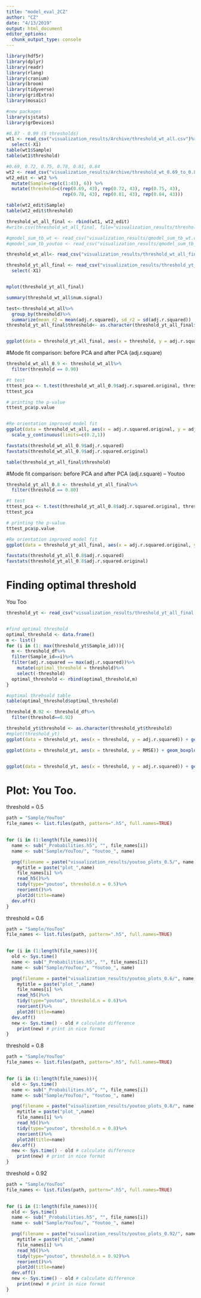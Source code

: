 ```yaml
---
title: "model_eval_2CZ"
author: "CZ"
date: "4/13/2019"
output: html_document
editor_options: 
  chunk_output_type: console
---
```


```r
library(hdf5r)
library(dplyr)
library(readr)
library(rlang)
library(cranium)
library(broom)
library(tidyverse)
library(gridExtra)
library(mosaic)

#new packages
library(sjstats)
library(grDevices)
```


```r
#0.87 - 0.99 (5 thresholds)
wt1 <- read_csv("visualization_results/Archive/threshold_wt_all.csv")%>%
  select(-X1)
table(wt1$Sample)
table(wt1$threshold)

#0.69, 0.72, 0.75, 0.78, 0.81, 0.84
wt2 <- read_csv("visualization_results/Archive/threshold_wt_0.69_to_0.84.csv")
wt2_edit <- wt2 %>% 
  mutate(Sample=rep(c(1:43), 6)) %>% 
  mutate(threshold=c(rep(0.69, 43), rep(0.72, 43), rep(0.75, 43),
                     rep(0.78, 43), rep(0.81, 43), rep(0.84, 43)))

table(wt2_edit$Sample)
table(wt2_edit$threshold)

threshold_wt_all_final <- rbind(wt1, wt2_edit)
#write.csv(threshold_wt_all_final, file="visualization_results/threshold_wt_all_final.csv")
```


```r
#qmodel_sum_tb_wt <- read_csv("visualization_results/qmodel_sum_tb_wt.csv")
#qmodel_sum_tb_youtoo <- read_csv("visualization_results/qmodel_sum_tb_youtoo.1.csv")

threshold_wt_all<- read_csv("visualization_results/threshold_wt_all_final.csv")

threshold_yt_all_final <- read_csv("visualization_results/threshold_yt_all_final.csv")%>%
  select(-X1)


mplot(threshold_yt_all_final)

summary(threshold_wt_all$num.signal)

test<-threshold_wt_all%>%
  group_by(threshold)%>% 
  summarize(mean_r2 = mean(adj.r.squared), sd_r2 = sd(adj.r.squared))
threshold_yt_all_final$threshold<- as.character(threshold_yt_all_final$threshold)


ggplot(data = threshold_yt_all_final, aes(x = threshold, y = adj.r.squared)) + geom_boxplot()  + labs(title = "Optimal threshold for You Too Mutatnt type")
```

#Mode fit comparison: before PCA and after PCA (adj.r.square)
```r

threshold_wt_all_0.9 <- threshold_wt_all%>%
  filter(threshold == 0.90)

#t test
tttest_pca <- t.test(threshold_wt_all_0.9$adj.r.squared.original, threshold_wt_all_0.9$adj.r.squared, paired = TRUE, alternative = "two.sided")
tttest_pca

# printing the p-value
tttest_pca$p.value


#Re orientation improved model fit
ggplot(data = threshold_wt_all, aes(x = adj.r.squared.original, y = adj.r.squared)) + geom_point()  + labs(title = "Adjusted R square before and after reorientation")+ 
  scale_y_continuous(limits=c(0.2,1))

favstats(threshold_wt_all_0.9$adj.r.squared)
favstats(threshold_wt_all_0.9$adj.r.squared.original)

table(threshold_yt_all_final$threshold)
```

#Mode fit comparison: before PCA and after PCA (adj.r.square) -- Youtoo
```r
threshold_yt_all_0.8 <- threshold_yt_all_final%>%
  filter(threshold == 0.80)

#t test
tttest_pca <- t.test(threshold_yt_all_0.8$adj.r.squared.original, threshold_yt_all_0.8$adj.r.squared, paired = TRUE, alternative = "two.sided")
tttest_pca

# printing the p-value
tttest_pca$p.value

#Re orientation improved model fit
ggplot(data = threshold_yt_all_final, aes(x = adj.r.squared.original, y = adj.r.squared)) + geom_point()  + labs(title = "Adjusted R square before and after reorientation for You Too Mutant")

favstats(threshold_yt_all_0.8$adj.r.squared)
favstats(threshold_yt_all_0.8$adj.r.squared.original)
```

# Finding optimal threshold
You Too
```r

threshold_yt <- read_csv("visualization_results/threshold_yt_all_final.csv")


#find optimal threshold
optimal_threshold <- data.frame()
m <- list()
for (i in (1: max(threshold_yt$Sample_id))){
  m <- threshold_df%>%
  filter(Sample_id==i)%>%
  filter(adj.r.squared == max(adj.r.squared))%>%
    mutate(optimal_threshold = threshold)%>%
    select(-threshold)
  optimal_threshold <- rbind(optimal_threshold,m)
}

#optimal threhsold table
table(optimal_threshold$optimal_threshold)

threshold_0.92 <- threshold_df%>%
  filter(threshold==0.92)

threshold_yt$threshold <- as.character(threshold_yt$threshold)
#mplot(threshold_yt)
ggplot(data = threshold_yt, aes(x = threshold, y = adj.r.squared)) + geom_boxplot()  + labs(title = "Optimal threshold--Adjusted R sqrae--Mutant (YouToo)")

ggplot(data = threshold_yt, aes(x = threshold, y = RMSE)) + geom_boxplot()  + labs(title = "Optimal threshold--RMSE--Mutant (YouToo)")


ggplot(data = threshold_yt, aes(x = threshold, y = adj.r.squared)) + geom_point()  + facet_wrap(~Sample, ncol = 5) + labs(title = "Sample level optimal threshold--r^2--Mutate")+ theme(axis.text.x = element_text(angle = 90, hjust = 1))
```


# Plot: You Too.
threshold = 0.5
```r
path = "Sample/YouToo"
file_names <- list.files(path, pattern=".h5", full.names=TRUE)

  
for (i in (1:length(file_names))){
  name <- sub("_Probabilities.h5", "", file_names[i])
  name <- sub("Sample/YouToo/", "Youtoo_", name)

  png(filename = paste("visualization_results/youtoo_plots_0.5/", name, ".png", sep= ""))
    mytitle = paste("plot_",name)
    file_names[i] %>%
    read_h5()%>%
    tidy(type="youtoo", threshold.n = 0.5)%>%
    reorient()%>%
    plot2d(title=name)
  dev.off()
}
```

threshold = 0.6
```r
path = "Sample/YouToo"
file_names <- list.files(path, pattern=".h5", full.names=TRUE)

  
for (i in (1:length(file_names))){
  old <- Sys.time()
  name <- sub("_Probabilities.h5", "", file_names[i])
  name <- sub("Sample/YouToo/", "Youtoo_", name)

  png(filename = paste("visualization_results/youtoo_plots_0.6/", name, ".png", sep= ""))
    mytitle = paste("plot_",name)
    file_names[i] %>%
    read_h5()%>%
    tidy(type="youtoo", threshold.n = 0.6)%>%
    reorient()%>%
    plot2d(title=name)
  dev.off()
  new <- Sys.time() - old # calculate difference
    print(new) # print in nice format
}
```


threshold = 0.8
```r
path = "Sample/YouToo"
file_names <- list.files(path, pattern=".h5", full.names=TRUE)

  
for (i in (1:length(file_names))){
  old <- Sys.time()
  name <- sub("_Probabilities.h5", "", file_names[i])
  name <- sub("Sample/YouToo/", "Youtoo_", name)

  png(filename = paste("visualization_results/youtoo_plots_0.8/", name, ".png", sep= ""))
    mytitle = paste("plot_",name)
    file_names[i] %>%
    read_h5()%>%
    tidy(type="youtoo", threshold.n = 0.8)%>%
    reorient()%>%
    plot2d(title=name)
  dev.off()
  new <- Sys.time() - old # calculate difference
    print(new) # print in nice format
}
```


threshold = 0.92
```r
path = "Sample/YouToo"
file_names <- list.files(path, pattern=".h5", full.names=TRUE)

  
for (i in (1:length(file_names))){
  old <- Sys.time()
  name <- sub("_Probabilities.h5", "", file_names[i])
  name <- sub("Sample/YouToo/", "Youtoo_", name)

  png(filename = paste("visualization_results/youtoo_plots_0.92/", name, ".png", sep= ""))
    mytitle = paste("plot_",name)
    file_names[i] %>%
    read_h5()%>%
    tidy(type="youtoo", threshold.n = 0.92)%>%
    reorient()%>%
    plot2d(title=name)
  dev.off()
  new <- Sys.time() - old # calculate difference
    print(new) # print in nice format
}
```


